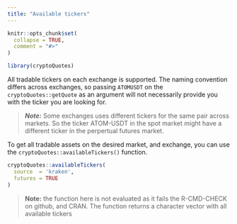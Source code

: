 ```yaml
---
title: "Available tickers"
---
```


```r
knitr::opts_chunk$set(
  collapse = TRUE,
  comment = "#>"
)
```

```r
library(cryptoQuotes)
```


All tradable tickers on each exchange is supported. The naming convention differs across exchanges, so passing `ATOMUSDT` on the `cryptoQuotes::getQuote` as an argument will not necessarily provide you with the ticker you are looking for.

>***Note:*** Some exchanges uses different tickers for the same pair across markets. So the ticker ATOM-USDT in the spot market might have a different ticker in the perpertual futures market.

To get all tradable assets on the desired market, and exchange, you can use the `cryptoQuotes::availableTickers()` function.


```r
cryptoQuotes::availableTickers(
  source  = 'kraken',
  futures = TRUE
)
```


> **Note:** the function here is not evaluated as it 
> fails the R-CMD-CHECK on github, and CRAN. The function returns a character
> vector with all available tickers
